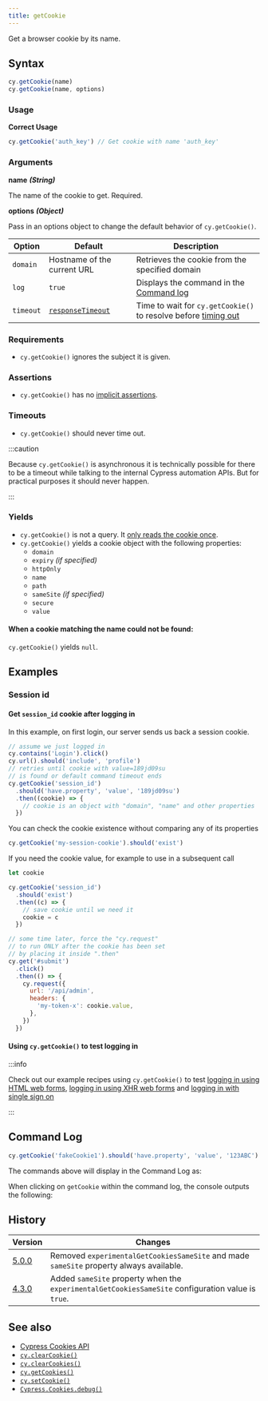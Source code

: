 ```yaml
---
title: getCookie
---
```


Get a browser cookie by its name.

## Syntax

```javascript
cy.getCookie(name)
cy.getCookie(name, options)
```

### Usage

**<Icon name="check-circle" color="green" /> Correct Usage**

```javascript
cy.getCookie('auth_key') // Get cookie with name 'auth_key'
```

### Arguments

**<Icon name="angle-right" /> name** **_(String)_**

The name of the cookie to get. Required.

**<Icon name="angle-right" /> options** **_(Object)_**

Pass in an options object to change the default behavior of `cy.getCookie()`.

| Option    | Default                                                        | Description                                                                              |
| --------- | -------------------------------------------------------------- | ---------------------------------------------------------------------------------------- |
| `domain`  | Hostname of the current URL                                    | Retrieves the cookie from the specified domain                                           |
| `log`     | `true`                                                         | Displays the command in the [Command log](/guides/core-concepts/cypress-app#Command-Log) |
| `timeout` | [`responseTimeout`](/guides/references/configuration#Timeouts) | Time to wait for `cy.getCookie()` to resolve before [timing out](#Timeouts)              |

### Requirements [<Icon name="question-circle"/>](/guides/core-concepts/introduction-to-cypress#Chains-of-Commands)

- `cy.getCookie()` ignores the subject it is given.

### Assertions [<Icon name="question-circle"/>](/guides/core-concepts/introduction-to-cypress#Assertions)

- `cy.getCookie()` has no [implicit assertions](/guides/core-concepts/introduction-to-cypress#Implicit-Assertions).

### Timeouts [<Icon name="question-circle"/>](/guides/core-concepts/introduction-to-cypress#Timeouts)

- `cy.getCookie()` should never time out.

:::caution

Because `cy.getCookie()` is asynchronous it is technically possible for there to
be a timeout while talking to the internal Cypress automation APIs. But for
practical purposes it should never happen.

:::

### Yields [<Icon name="question-circle"/>](/guides/core-concepts/introduction-to-cypress#Subject-Management)

- `cy.getCookie()` is not a query. It
  [only reads the cookie once](/guides/core-concepts/retry-ability#Only-queries-are-retried).
- `cy.getCookie()` yields a cookie object with the following properties:
  - `domain`
  - `expiry` _(if specified)_
  - `httpOnly`
  - `name`
  - `path`
  - `sameSite` _(if specified)_
  - `secure`
  - `value`

#### When a cookie matching the name could not be found:

`cy.getCookie()` yields `null`.

## Examples

### Session id

#### Get `session_id` cookie after logging in

In this example, on first login, our server sends us back a session cookie.

```javascript
// assume we just logged in
cy.contains('Login').click()
cy.url().should('include', 'profile')
// retries until cookie with value=189jd09su
// is found or default command timeout ends
cy.getCookie('session_id')
  .should('have.property', 'value', '189jd09su')
  .then((cookie) => {
    // cookie is an object with "domain", "name" and other properties
  })
```

You can check the cookie existence without comparing any of its properties

```javascript
cy.getCookie('my-session-cookie').should('exist')
```

If you need the cookie value, for example to use in a subsequent call

```js
let cookie

cy.getCookie('session_id')
  .should('exist')
  .then((c) => {
    // save cookie until we need it
    cookie = c
  })

// some time later, force the "cy.request"
// to run ONLY after the cookie has been set
// by placing it inside ".then"
cy.get('#submit')
  .click()
  .then(() => {
    cy.request({
      url: '/api/admin',
      headers: {
        'my-token-x': cookie.value,
      },
    })
  })
```

#### Using `cy.getCookie()` to test logging in

:::info

Check out our example recipes using `cy.getCookie()` to test
[logging in using HTML web forms](/examples/recipes#Logging-In),
[logging in using XHR web forms](/examples/recipes#Logging-In) and
[logging in with single sign on](/examples/recipes#Logging-In)

:::

## Command Log

```javascript
cy.getCookie('fakeCookie1').should('have.property', 'value', '123ABC')
```

The commands above will display in the Command Log as:

<DocsImage
  src="/img/api/getcookie/get-browser-cookie-and-make-assertions-about-object.png"
  alt="Command Log getcookie"
/>

When clicking on `getCookie` within the command log, the console outputs the
following:

<DocsImage
  src="/img/api/getcookie/inspect-cookie-object-properties-in-console.png"
  alt="Console Log getcookie"
/>

## History

| Version                                     | Changes                                                                                            |
| ------------------------------------------- | -------------------------------------------------------------------------------------------------- |
| [5.0.0](/guides/references/changelog#5-0-0) | Removed `experimentalGetCookiesSameSite` and made `sameSite` property always available.            |
| [4.3.0](/guides/references/changelog#4-3-0) | Added `sameSite` property when the `experimentalGetCookiesSameSite` configuration value is `true`. |

## See also

- [Cypress Cookies API](/api/cypress-api/cookies)
- [`cy.clearCookie()`](/api/commands/clearcookie)
- [`cy.clearCookies()`](/api/commands/clearcookies)
- [`cy.getCookies()`](/api/commands/getcookies)
- [`cy.setCookie()`](/api/commands/setcookie)
- [`Cypress.Cookies.debug()`](/api/cypress-api/cookies)
